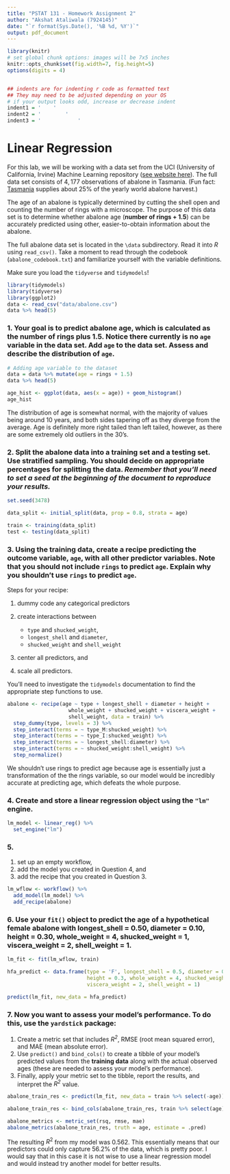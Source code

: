 ```yaml
---
title: "PSTAT 131 - Homework Assignment 2"
author: "Akshat Ataliwala (7924145)"
date: "`r format(Sys.Date(), '%B %d, %Y')`"
output: pdf_document
---
```



```r
library(knitr)
# set global chunk options: images will be 7x5 inches
knitr::opts_chunk$set(fig.width=7, fig.height=5)
options(digits = 4)


## indents are for indenting r code as formatted text
## They may need to be adjusted depending on your OS
# if your output looks odd, increase or decrease indent
indent1 = '    '
indent2 = '        '
indent3 = '            '
```

# Linear Regression

For this lab, we will be working with a data set from the UCI (University of California, Irvine) Machine Learning repository ([see website here](http://archive.ics.uci.edu/ml/datasets/Abalone)). The full data set consists of $4,177$ observations of abalone in Tasmania. (Fun fact: [Tasmania](https://en.wikipedia.org/wiki/Tasmania "Tasmania") supplies about $25\%$ of the yearly world abalone harvest.)

The age of an abalone is typically determined by cutting the shell open and counting the number of rings with a microscope. The purpose of this data set is to determine whether abalone age (**number of rings + 1.5**) can be accurately predicted using other, easier-to-obtain information about the abalone.

The full abalone data set is located in the `\data` subdirectory. Read it into *R* using `read_csv()`. Take a moment to read through the codebook (`abalone_codebook.txt`) and familiarize yourself with the variable definitions.

Make sure you load the `tidyverse` and `tidymodels`!

```r
library(tidymodels)
library(tidyverse)
library(ggplot2)
data <- read_csv("data/abalone.csv")
data %>% head(5)
```

### 1. Your goal is to predict abalone age, which is calculated as the number of rings plus 1.5. Notice there currently is no `age` variable in the data set. Add `age` to the data set. Assess and describe the distribution of `age`.

```r
# Adding age variable to the dataset
data = data %>% mutate(age = rings + 1.5)
data %>% head(5)
```


```r
age_hist <- ggplot(data, aes(x = age)) + geom_histogram()
age_hist
```

The distribution of age is somewhat normal, with the majority of values being around 10 years, and both sides tapering off as they diverge from the average. Age is definitely more right tailed than left tailed, however, as there are some extremely old outliers in the 30's.

### 2. Split the abalone data into a training set and a testing set. Use stratified sampling. You should decide on appropriate percentages for splitting the data. *Remember that you'll need to set a seed at the beginning of the document to reproduce your results.*

```r
set.seed(3478)

data_split <- initial_split(data, prop = 0.8, strata = age)

train <- training(data_split)
test <- testing(data_split)
```

### 3. Using the **training** data, create a recipe predicting the outcome variable, `age`, with all other predictor variables. Note that you should not include `rings` to predict `age`. Explain why you shouldn't use `rings` to predict `age`.

Steps for your recipe:

1.  dummy code any categorical predictors

2.  create interactions between

    -   `type` and `shucked_weight`,
    -   `longest_shell` and `diameter`,
    -   `shucked_weight` and `shell_weight`

3.  center all predictors, and

4.  scale all predictors.

You'll need to investigate the `tidymodels` documentation to find the appropriate step functions to use.

```r
abalone <- recipe(age ~ type + longest_shell + diameter + height + 
                    whole_weight + shucked_weight + viscera_weight + 
                    shell_weight, data = train) %>% 
  step_dummy(type, levels = 3) %>% 
  step_interact(terms = ~ type_M:shucked_weight) %>%
  step_interact(terms = ~ type_I:shucked_weight) %>% 
  step_interact(terms = ~ longest_shell:diameter) %>%
  step_interact(terms = ~ shucked_weight:shell_weight) %>% 
  step_normalize()

```

We shouldn't use rings to predict age because age is essentially just a transformation of the the rings variable, so our model would be incredibly accurate at predicting age, which defeats the whole purpose.

### 4. Create and store a linear regression object using the `"lm"` engine.

```r
lm_model <- linear_reg() %>% 
  set_engine("lm")
```


### 5. 
1.  set up an empty workflow,
2.  add the model you created in Question 4, and
3.  add the recipe that you created in Question 3.

```r
lm_wflow <- workflow() %>% 
  add_model(lm_model) %>% 
  add_recipe(abalone)
```


### 6. Use your `fit()` object to predict the age of a hypothetical female abalone with longest_shell = 0.50, diameter = 0.10, height = 0.30, whole_weight = 4, shucked_weight = 1, viscera_weight = 2, shell_weight = 1.

```r
lm_fit <- fit(lm_wflow, train)
```
```r
hfa_predict <- data.frame(type = 'F', longest_shell = 0.5, diameter = 0.1, 
                          height = 0.3, whole_weight = 4, shucked_weight = 1, 
                          viscera_weight = 2, shell_weight = 1)

predict(lm_fit, new_data = hfa_predict)
```

### 7. Now you want to assess your model's performance. To do this, use the `yardstick` package:

1.  Create a metric set that includes *R^2^*, RMSE (root mean squared error), and MAE (mean absolute error).
2.  Use `predict()` and `bind_cols()` to create a tibble of your model's predicted values from the **training data** along with the actual observed ages (these are needed to assess your model's performance).
3.  Finally, apply your metric set to the tibble, report the results, and interpret the *R^2^* value.

```r
abalone_train_res <- predict(lm_fit, new_data = train %>% select(-age))

abalone_train_res <- bind_cols(abalone_train_res, train %>% select(age))

abalone_metrics <- metric_set(rsq, rmse, mae)
abalone_metrics(abalone_train_res, truth = age, estimate = .pred)
```

The resulting $R^2$ from my model was 0.562. This essentially means that our predictors could only capture 56.2% of the data, which is pretty poor. I would say that in this case it is not wise to use a linear regression model and would instead try another model for better results.
